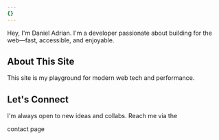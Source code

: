 ```yaml
---
{}
---
```

<CldImage src="https://res.cloudinary.com/dellp9a4z/image/upload/v1755178690/1.jpg" alt="A portrait of Daniel Adrian" width={1600} height={900} sizes="(max-width: 768px) 100vw, 50vw" class="mb-8 aspect-video w-full rounded-xl object-cover shadow-lg" />

Hey, I'm Daniel Adrian. I'm a developer passionate about building for the web—fast, accessible, and enjoyable.

## About This Site

This site is my playground for modern web tech and performance.

## Let's Connect

I'm always open to new ideas and collabs. Reach me via the&#x20;

<Link href="/contact" variant="hover-reveal" class="!text-base">
  contact page
</Link>
